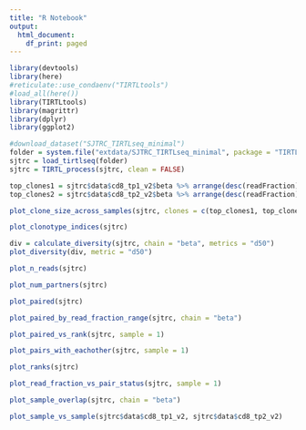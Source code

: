 ```yaml
---
title: "R Notebook"
output:
  html_document:
    df_print: paged
---
```



```r
library(devtools)
library(here)
#reticulate::use_condaenv("TIRTLtools")
#load_all(here())
library(TIRTLtools)
library(magrittr)
library(dplyr)
library(ggplot2)
```

```r
#download_dataset("SJTRC_TIRTLseq_minimal")
folder = system.file("extdata/SJTRC_TIRTLseq_minimal", package = "TIRTLtools")
sjtrc = load_tirtlseq(folder)
sjtrc = TIRTL_process(sjtrc, clean = FALSE)
```

```r
top_clones1 = sjtrc$data$cd8_tp1_v2$beta %>% arrange(desc(readFraction)) %>% head(5) %>% extract2("targetSequences")
top_clones2 = sjtrc$data$cd8_tp2_v2$beta %>% arrange(desc(readFraction)) %>% head(5) %>% extract2("targetSequences")

plot_clone_size_across_samples(sjtrc, clones = c(top_clones1, top_clones2), chain = "beta")
```

```r
plot_clonotype_indices(sjtrc)
```

```r
div = calculate_diversity(sjtrc, chain = "beta", metrics = "d50")
plot_diversity(div, metric = "d50")
```
```r
plot_n_reads(sjtrc)
```

```r
plot_num_partners(sjtrc)
```

```r
plot_paired(sjtrc)
```
```r
plot_paired_by_read_fraction_range(sjtrc, chain = "beta")
```
```r
plot_paired_vs_rank(sjtrc, sample = 1)
```

```r
plot_pairs_with_eachother(sjtrc, sample = 1)
```
```r
plot_ranks(sjtrc)
```
```r
plot_read_fraction_vs_pair_status(sjtrc, sample = 1)
```
```r
plot_sample_overlap(sjtrc, chain = "beta")
```

```r
plot_sample_vs_sample(sjtrc$data$cd8_tp1_v2, sjtrc$data$cd8_tp2_v2)
```

